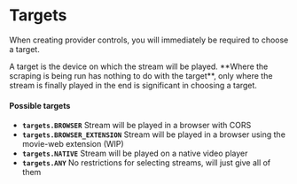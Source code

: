 # Targets

When creating provider controls, you will immediately be required to choose a target.

<Warning>
A target is the device on which the stream will be played.
**Where the scraping is being run has nothing to do with the target**, only where the stream is finally played in the end is significant in choosing a target.
</Warning>

#### Possible targets
- **`targets.BROWSER`** Stream will be played in a browser with CORS
- **`targets.BROWSER_EXTENSION`** Stream will be played in a browser using the movie-web extension (WIP)
- **`targets.NATIVE`** Stream will be played on a native video player
- **`targets.ANY`** No restrictions for selecting streams, will just give all of them